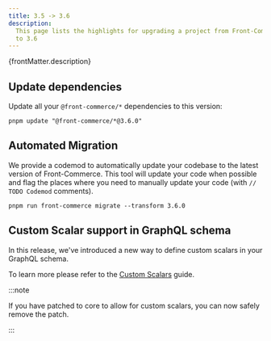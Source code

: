 ```yaml
---
title: 3.5 -> 3.6
description:
  This page lists the highlights for upgrading a project from Front-Commerce 3.5
  to 3.6
---
```



<p>{frontMatter.description}</p>

## Update dependencies

Update all your `@front-commerce/*` dependencies to this version:

```shell
pnpm update "@front-commerce/*@3.6.0"
```

## Automated Migration

We provide a codemod to automatically update your codebase to the latest version
of Front-Commerce. This tool will update your code when possible and flag the
places where you need to manually update your code (with `// TODO Codemod`
comments).

```shell
pnpm run front-commerce migrate --transform 3.6.0
```

## Custom Scalar support in GraphQL schema

In this release, we've introduced a new way to define custom scalars in your
GraphQL schema.

To learn more please refer to the
[Custom Scalars](/docs/3.x/guides/extend-the-graphql-schema#adding-custom-scalars-to-the-schema)
guide.

:::note

If you have patched to core to allow for custom scalars, you can now safely
remove the patch.

:::

